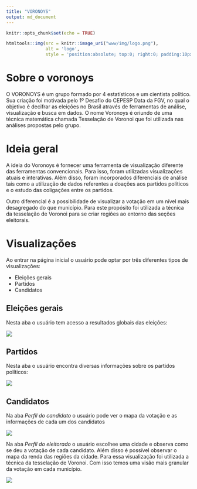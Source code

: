 ```yaml
---
title: "VORONOYS"
output: md_document
---
```


```r
knitr::opts_chunk$set(echo = TRUE)
```

```r
htmltools::img(src = knitr::image_uri("www/img/logo.png"), 
               alt = 'logo', 
               style = 'position:absolute; top:0; right:0; padding:10px;width:200px')
```

# Sobre o voronoys

O VORONOYS é um grupo formado por 4 estatísticos e um cientista político. Sua criação foi motivada pelo 1º Desafio do CEPESP Data da FGV, no qual o objetivo é decifrar as eleições no Brasil através de ferramentas de análise, visualização e busca em dados. O nome Voronoys é oriundo de uma técnica matemática chamada Tesselação de Voronoi que foi utilizada nas análises propostas pelo grupo.

# Ideia geral

A ideia do Voronoys é fornecer uma ferramenta de visualização diferente das ferramentas convencionais. Para isso, foram utilizadas visualizações atuais e interativas. Além disso, foram incorporados diferenciais de análise tais como a utilização de dados referentes a doações aos partidos políticos e o estudo das coligações entre os partidos.

Outro diferencial é a possibilidade de visualizar a votação em um nível mais desagregado do que município. Para este propósito foi utilizada a técnica da tesselação de Voronoi para se criar regiões ao entorno das seções eleitorais.

# Visualizações

Ao entrar na página inicial o usuário pode optar por três diferentes tipos de visualizações:

+ Eleições gerais
+ Partidos
+ Candidatos

## Eleições gerais

Nesta aba o usuário tem acesso a resultados globais das eleições:

![](www/img/eleicoes_gerais.jpg)

## Partidos

Nesta aba o usuário encontra diversas informações sobre os partidos políticos:

![](www/img/doacoes.jpg)

## Candidatos

Na aba _Perfil do candidato_ o usuário pode ver o mapa da votação e as informações de cada um dos candidatos 

![](www/img/perfil.jpg)

Na aba _Perfil do eleitorado_ o usuário escolhee uma cidade e observa como se deu a votação de cada candidato. Além disso é possível observar o mapa da renda das regiões da cidade. Para essa visualização foi utilizada a técnica da tesselação de Voronoi. Com isso temos uma visão mais granular da votação em cada município.

![](www/img/voronoi.jpg)


